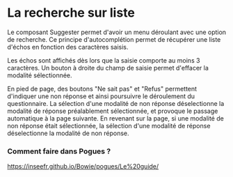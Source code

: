 # La recherche sur liste

Le composant Suggester permet d'avoir un menu déroulant avec une option de recherche.
Ce principe d'autocomplétion permet de récupérer une liste d'échos en fonction des caractères saisis.

Les échos sont affichés dès lors que la saisie comporte au moins 3 caractères.
Un bouton à droite du champ de saisie permet d'effacer la modalité sélectionnée.

En pied de page, des boutons "Ne sait pas" et "Refus" permettent d'indiquer une non réponse et ainsi poursuivre le déroulement du questionnaire.
La sélection d'une modalité de non réponse déselectionne la modalité de réponse préalablement sélectionnée, et provoque le passage automatique à la page suivante.
En revenant sur la page, si une modalité de non réponse était sélectionnée, la sélection d'une modalité de réponse déselectionne la modalité de non réponse.

### Comment faire dans Pogues ?

https://inseefr.github.io/Bowie/pogues/Le%20guide/
